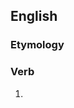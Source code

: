 ==English==

===Etymology===
{{suffix|en|consume|eth}}

===Verb===
{{head|en|verb form}}

# {{en-archaic third-person singular of|consume}}